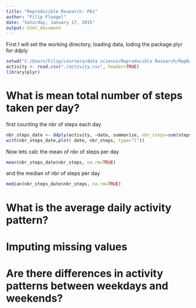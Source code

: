 ```yaml
---
title: "Reproducible Research: PA1"
author: "Filip Floegel"
date: "Saturday, January 17, 2015"
output: html_document
---
```


First I will set the working directory, loading data, loding the package plyr for ddply

```r
setwd("C:/Users/Filip/coursera/data science/Reproducible Research/RepData_PeerAssessment1")
activity <- read.csv("./activity.csv", header=TRUE)
library(plyr)
```

# What is mean total number of steps taken per day?
first counting the nbr of steps each day

```r
nbr_steps_date <- ddply(activity, ~date, summarize, nbr_steps=sum(steps), mean_steps=mean(steps), med_steps=median(steps))
with(nbr_steps_date,plot( date, nbr_steps, type="l"))
```

Now lets calc the mean of nbr of steps per day

```r
mean(nbr_steps_date$nbr_steps, na.rm=TRUE)
```

and the median of nbr of steps per day

```r
median(nbr_steps_date$nbr_steps, na.rm=TRUE)
```

# What is the average daily activity pattern?

# Imputing missing values

# Are there differences in activity patterns between weekdays and weekends?
